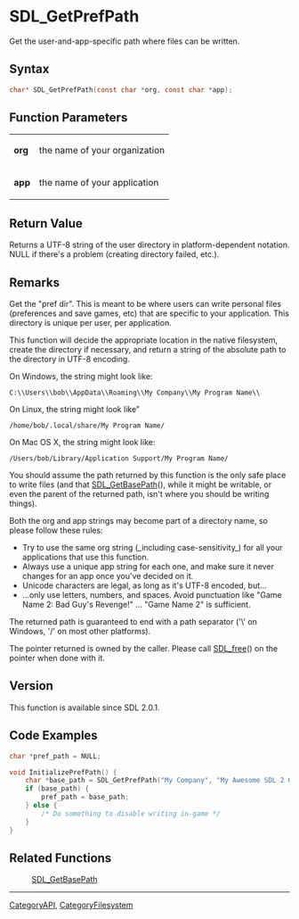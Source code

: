 = SDL_GetPrefPath =

Get the user-and-app-specific path where files can be written.

== Syntax ==

<syntaxhighlight lang='c'>
char* SDL_GetPrefPath(const char *org, const char *app);
</syntaxhighlight>

== Function Parameters ==

{|
|'''org'''
|the name of your organization
|-
|'''app'''
|the name of your application
|}

== Return Value ==

Returns a UTF-8 string of the user directory in platform-dependent
notation. NULL if there's a problem (creating directory failed, etc.).

== Remarks ==

Get the "pref dir". This is meant to be where users can write personal
files (preferences and save games, etc) that are specific to your
application. This directory is unique per user, per application.

This function will decide the appropriate location in the native
filesystem, create the directory if necessary, and return a string of the
absolute path to the directory in UTF-8 encoding.

On Windows, the string might look like:

<code>C:\\Users\\bob\\AppData\\Roaming\\My Company\\My Program
Name\\</code>

On Linux, the string might look like"

<code>/home/bob/.local/share/My Program Name/</code>

On Mac OS X, the string might look like:

<code>/Users/bob/Library/Application Support/My Program Name/</code>

You should assume the path returned by this function is the only safe place
to write files (and that [[SDL_GetBasePath]](), while it might be writable,
or even the parent of the returned path, isn't where you should be writing
things).

Both the org and app strings may become part of a directory name, so please
follow these rules:

* Try to use the same org string (_including case-sensitivity_) for all your applications that use this function.
* Always use a unique app string for each one, and make sure it never changes for an app once you've decided on it.
* Unicode characters are legal, as long as it's UTF-8 encoded, but...
* ...only use letters, numbers, and spaces. Avoid punctuation like "Game Name 2: Bad Guy's Revenge!" ... "Game Name 2" is sufficient.

The returned path is guaranteed to end with a path separator ('\' on
Windows, '/' on most other platforms).

The pointer returned is owned by the caller. Please call [[SDL_free]]() on
the pointer when done with it.

== Version ==

This function is available since SDL 2.0.1.

== Code Examples ==

<syntaxhighlight lang='c++'>
char *pref_path = NULL;

void InitializePrefPath() {
    char *base_path = SDL_GetPrefPath("My Company", "My Awesome SDL 2 Game");
    if (base_path) {
        pref_path = base_path;
    } else {
        /* Do something to disable writing in-game */
    }
}
</syntaxhighlight>

== Related Functions ==

:[[SDL_GetBasePath]]

----
[[CategoryAPI]], [[CategoryFilesystem]]


